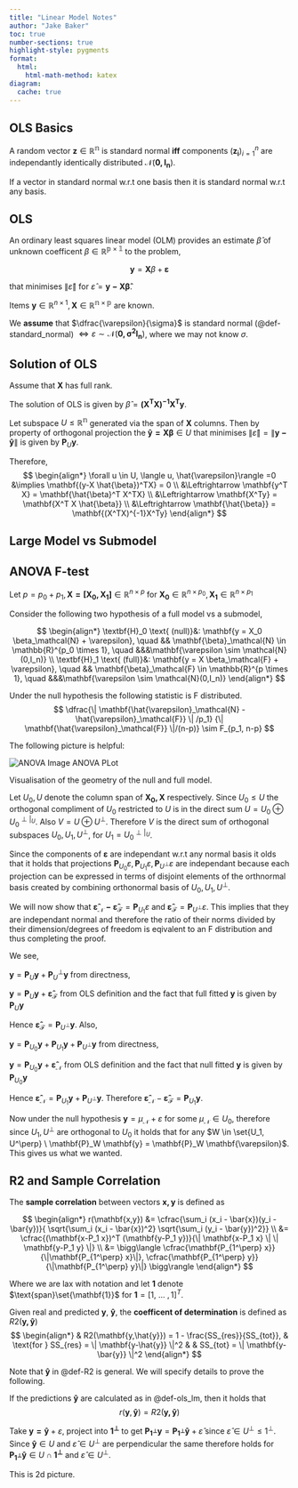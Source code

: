 ```yaml
---
title: "Linear Model Notes"
author: "Jake Baker"
toc: true
number-sections: true
highlight-style: pygments
format: 
  html: 
    html-math-method: katex
diagram:
  cache: true
---
```


## OLS Basics

::: {#def-standard_normal}
A random vector $\mathbf{z} \in \mathbb{R^n}$ is standard normal **iff** components 
$(\mathbf{z_i})_{i=1}^n$
are independantly identically distributed $\mathcal{N}(\mathbf{0,I_n})$.
:::

::: {.callout-note}
If a vector in standard normal w.r.t one basis then it is standard normal w.r.t any basis.
:::

::: {#def-ols_lm}
## OLS
An ordinary least squares linear model (OLM) provides an estimate $\hat{\beta}$ of unknown coefficent $\beta \in \mathbb{R^{p \times 1}}$ to the problem,

$$
\mathbf{y} = \mathbf{X} \beta + \mathbf{\varepsilon}
$$

that minimises $\| \hat{\varepsilon} \|$ for $\hat{\varepsilon} = \mathbf{y-X \hat{\beta}}$.

Items $\mathbf{y} \in \mathbb{R}^{n \times 1}, \mathbf{X} \in \mathbb{R^{n \times p}}$ are known.

We **assume** that $\dfrac{\varepsilon}{\sigma}$ is
standard normal (@def-standard_normal)
$\Leftrightarrow \varepsilon \sim \mathcal{N}(\mathbf{0, \sigma^2 I_n})$,
where we may not know $\sigma$.
:::

::: {#thm-ols_solution}
## Solution of OLS
Assume that $\mathbf{X}$ has full rank.

The solution of OLS is given by $\hat{\beta} = \mathbf{(X^TX)^{-1}X^Ty}$.
:::


::: {.proof}
Let subspace $U \leq \mathbb{R^n}$ generated via the span of $\mathbf{X}$ columns. Then by property of orthogonal projection the 
$\mathbf{\hat{y}=X \beta} \in U$
that minimises 
$\| \hat{\varepsilon} \| = \| \mathbf{y-\hat{y}} \|$ is given by $\mathbf{P}_U \mathbf{y}$.

Therefore,
$$
\begin{align*}
\forall u \in U,
\langle u, \hat{\varepsilon}\rangle =0 &\implies \mathbf{(y-X \hat{\beta})^TX} = 0
\\
&\Leftrightarrow
\mathbf{y^T X} = \mathbf{\hat{\beta}^T X^TX}
\\
&\Leftrightarrow
\mathbf{X^Ty} = \mathbf{X^T X \hat{\beta}}
\\
&\Leftrightarrow
\mathbf{\hat{\beta}} = \mathbf{(X^TX)^{-1}X^Ty}
\end{align*}
$$
:::


## Large Model vs Submodel

::: {#thm-anova_F_test}
## ANOVA F-test
Let $p=p_0+p_1, \mathbf{X = [X_0, X_1]} \in \mathbb{R}^{n \times p}$ for 
$\mathbf{X_0} \in \mathbb{R}^{n \times p_0}, \mathbf{X_1} \in \mathbb{R}^{n \times p_1}$

Consider the following two hypothesis of a full model vs a submodel,

$$
\begin{align*}
\textbf{H}_0 \text{ (null)}&:
\mathbf{y = X_0 \beta_\mathcal{N} + \varepsilon},
\quad
&& \mathbf{\beta}_\mathcal{N} \in \mathbb{R}^{p_0 \times 1},
\quad
&&&\mathbf{\varepsilon \sim \mathcal{N}(0,I_n)}
\\
\textbf{H}_1 \text{ (full)}&:
\mathbf{y = X \beta_\mathcal{F} + \varepsilon},
\quad
&& \mathbf{\beta}_\mathcal{F} \in \mathbb{R}^{p \times 1},
\quad
&&&\mathbf{\varepsilon \sim \mathcal{N}(0,I_n)}
\end{align*}
$$

Under the null hypothesis the following statistic is F distributed.
$$
\dfrac{\| \mathbf{\hat{\varepsilon}_\mathcal{N} - \hat{\varepsilon}_\mathcal{F}} \| /p_1}
{\| \mathbf{\hat{\varepsilon}_\mathcal{F}} \|/(n-p)}
\sim
F_{p_1, n-p}
$$
:::

<!-- start proof -->
::: {.proof}
The following picture is helpful:

::: {#fig-anova_plot}
![ANOVA Image](geometry_lss_extended.png)
ANOVA PLot

Visualisation of the geometry of the null and full model.
:::

Let $U_0, U$ denote the column span of $\mathbf{X_0, X}$ respectively. Since $U_0 \leq U$ the orthogonal compliment of $U_0$ restricted to $U$ is in the direct sum $U = U_0 \oplus U_0^{\perp|_U}$. Also $V = U \oplus U^\perp$. Therefore $V$ is the direct sum of orthogonal subspaces $U_0, U_1, U^\perp$, for $U_1 = U_0^{\perp|_U}$.

Since the components of $\mathbf{\varepsilon}$ are independant w.r.t any normal basis it olds that it holds that projections $\mathbf{P}_{U_0} \varepsilon, \mathbf{P}_{U_1} \varepsilon, \mathbf{P}_{U^\perp} \varepsilon$ are independant because each projection can be expressed in terms of disjoint elements of the orthnormal basis created by combining orthonormal basis of $U_0, U_1, U^\perp$.

We will now show that 
$\mathbf{\hat{\varepsilon}_\mathcal{N} - \hat{\varepsilon}_\mathcal{F}} = \mathbf{P}_{U_1} \varepsilon$
and
$\mathbf{\hat{\varepsilon}_\mathcal{F}} = \mathbf{P}_{U^\perp} \varepsilon$. This implies that they are independant normal and therefore the ratio of their norms divided by their dimension/degrees of freedom is eqivalent to an F distribution and thus completing the proof.

We see,

$\mathbf{y} = \mathbf{P}_U \mathbf{y} + \mathbf{P}_U^\perp \mathbf{y}$
from directness,

$\mathbf{y} = \mathbf{P}_U \mathbf{y} + \mathbf{\hat{\varepsilon}}_\mathcal{F}$
from OLS definition and the fact that full fitted 
$\mathbf{y}$ is given by $\mathbf{P}_U \mathbf{y}$

Hence 
$\mathbf{\hat{\varepsilon}}_\mathcal{F} = \mathbf{P}_{U^\perp} \mathbf{y}$. Also,

$\mathbf{y} = \mathbf{P}_{U_0} \mathbf{y} + \mathbf{P}_{U_1} \mathbf{y} + \mathbf{P}_{U^\perp} \mathbf{y}$ 
from directness,

$\mathbf{y} = \mathbf{P}_{U_0} \mathbf{y} + \mathbf{\hat{\varepsilon}}_\mathcal{N}$
from OLS definition and the fact that null fitted 
$\mathbf{y}$ is given by $\mathbf{P}_{U_0} \mathbf{y}$

Hence 
$\mathbf{\hat{\varepsilon}}_\mathcal{N} = \mathbf{P}_{U_1} \mathbf{y} + \mathbf{P}_{U^\perp }\mathbf{y}$.
Therefore
$\mathbf{\hat{\varepsilon}}_\mathcal{N} - \mathbf{\hat{\varepsilon}}_\mathcal{F} = \mathbf{P}_{U_1} \mathbf{y}$.

Now under the null hypothesis $\mathbf{y} = \mu_\mathcal{N} + \varepsilon$ for some $\mu_\mathcal{N} \in U_0$, therefore since $U_1, U^\perp$ are orthogonal to $U_0$ it holds that for any
$W \in \set{U_1, U^\perp} \ \mathbf{P}_W \mathbf{y} = \mathbf{P}_W \mathbf{\varepsilon}$. This gives us what we wanted.
<!-- end proof -->
:::

## R2 and Sample Correlation

::: {#def-sample_correlation}
The **sample correlation** between vectors $\mathbf{x,y}$ is defined as

$$
\begin{align*}
r(\mathbf{x,y}) 
&=
\cfrac{\sum_i (x_i - \bar{x})(y_i - \bar{y})}{ \sqrt{\sum_i (x_i - \bar{x})^2}  \sqrt{\sum_i (y_i - \bar{y})^2}}
\\ &=
\cfrac{(\mathbf{x-P_1 x})^T (\mathbf{y-P_1 y})}{\| \mathbf{x-P_1 x} \| \| \mathbf{y-P_1 y} \|}
\\ &=
\bigg\langle
  \cfrac{\mathbf{P_{1^\perp} x}}{\|\mathbf{P_{1^\perp} x}\|},
  \cfrac{\mathbf{P_{1^\perp} y}}{\|\mathbf{P_{1^\perp} y}\|}
\bigg\rangle
\end{align*}
$$

Where we are lax with notation and let $\mathbf{1}$ denote $\text{span}\set{\mathbf{1}}$ for 
$\mathbf{1} = [1,\ ...\ ,1]^T$.
:::


::: {#def-R2}
Given real and predicted $\mathbf{y}$, $\mathbf{\hat{y}}$, the **coefficent of determination** is defined as $R2(\mathbf{y,\hat{y}})$
$$
\begin{align*}
&
R2(\mathbf{y,\hat{y}}) = 1 - \frac{SS_{res}}{SS_{tot}},
& \text{for }
SS_{res} = \| \mathbf{y-\hat{y}} \|^2
& &
SS_{tot} = \| \mathbf{y-\bar{y}} \|^2
\end{align*}
$$

:::

::: {#rem-R2_general}
Note that $\mathbf{\hat{y}}$ in @def-R2 is general. We will specify details to prove the following.
:::

::: {#lem-R2_as_squared_correlation}
If the predictions $\mathbf{\hat{y}}$ are calculated as in @def-ols_lm, then it holds that
$$
r(\mathbf{y}, \mathbf{\hat{y}}) = R2(\mathbf{y,\hat{y}})
$$

::: {.proof}
Take $\mathbf{y = \hat{y}} + \varepsilon$, project into $\mathbf{1^\perp}$ to get $\mathbf{P_{1^\perp}y} = \mathbf{P_{1^\perp}\hat{y}} + \hat{\varepsilon}$ since $\hat{\varepsilon} \in U^\perp \leq 1^\perp$. Since $\mathbf{\hat{y}} \in U$ and $\hat{\varepsilon} \in U^\perp$ are perpendicular the same therefore holds for $\mathbf{P_{1^\perp}\hat{y}} \in U \cap \mathbf{1^\perp}$ and $\hat{\varepsilon} \in U^\perp$.

This is 2d picture.


:::

:::

